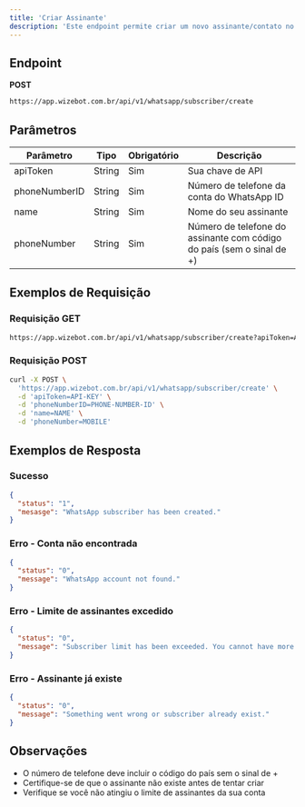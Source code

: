 ```yaml
---
title: 'Criar Assinante'
description: 'Este endpoint permite criar um novo assinante/contato no WhatsApp Business.'
---
```



## Endpoint

<Icon icon="circle-right" color="#F87171" size={20} /> **POST**

```bash
https://app.wizebot.com.br/api/v1/whatsapp/subscriber/create
```

## Parâmetros

| Parâmetro | Tipo | Obrigatório | Descrição |
|-----------|------|-------------|-----------|
| apiToken | String | Sim | Sua chave de API |
| phoneNumberID | String | Sim | Número de telefone da conta do WhatsApp ID |
| name | String | Sim | Nome do seu assinante |
| phoneNumber | String | Sim | Número de telefone do assinante com código do país (sem o sinal de +) |

## Exemplos de Requisição

### <Icon icon="circle-right" color="#34D399" size={20} /> Requisição GET

```bash
https://app.wizebot.com.br/api/v1/whatsapp/subscriber/create?apiToken=API-KEY&phoneNumberID=PHONE-NUMBER-ID&name=NAME&phoneNumber=MOBILE
```

### <Icon icon="circle-right" color="#F87171" size={20} /> Requisição POST

```bash
curl -X POST \
  'https://app.wizebot.com.br/api/v1/whatsapp/subscriber/create' \
  -d 'apiToken=API-KEY' \
  -d 'phoneNumberID=PHONE-NUMBER-ID' \
  -d 'name=NAME' \
  -d 'phoneNumber=MOBILE'
```

## Exemplos de Resposta

### Sucesso

```json
{
  "status": "1",
  "mesasge": "WhatsApp subscriber has been created."
}
```

### Erro - Conta não encontrada

```json
{
  "status": "0",
  "message": "WhatsApp account not found."
}
```

### Erro - Limite de assinantes excedido

```json
{
  "status": "0",
  "message": "Subscriber limit has been exceeded. You cannot have more subscribers."
}
```

### Erro - Assinante já existe

```json
{
  "status": "0",
  "message": "Something went wrong or subscriber already exist."
}
```

## Observações

- O número de telefone deve incluir o código do país sem o sinal de +
- Certifique-se de que o assinante não existe antes de tentar criar
- Verifique se você não atingiu o limite de assinantes da sua conta
